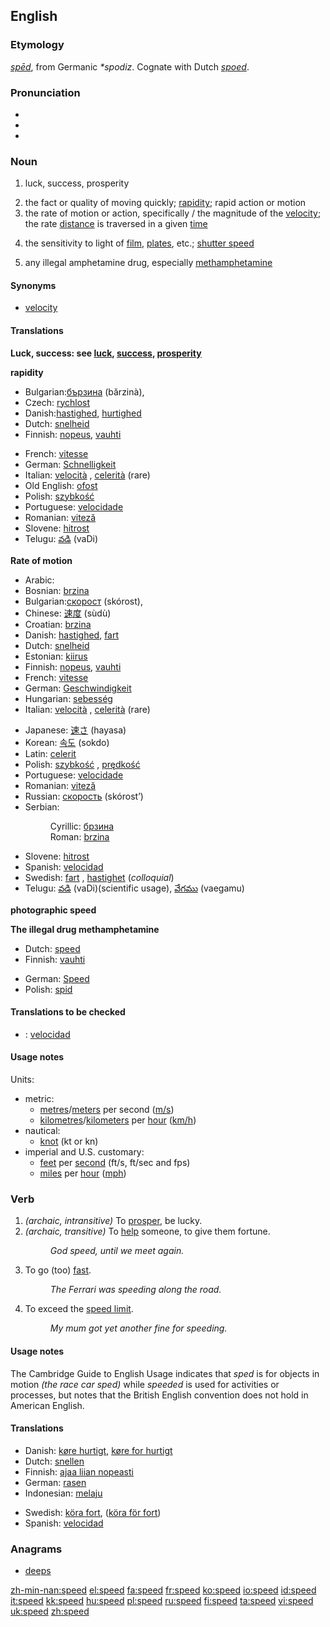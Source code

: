 {{wikipediapl}}
==English==

===Etymology===
{{OE.}} ''[[sped#Old English|spēd]]'', from Germanic ''*spodiz''.  Cognate with Dutch ''[[spoed]]''.

===Pronunciation===
*{{IPA|/spiːd/}}
*{{audio|en-us-speed.ogg|Audio (US)}}
*{{rhymes|iːd}}

===Noun===
{{wikipedia}}
{{en-noun}}

# {{archaic}} luck, success, prosperity
# the fact or quality of moving quickly; [[rapidity]]; rapid action or motion
# the rate of motion or action, specifically {{math}}/{{physics}} the magnitude of the [[velocity]]; the rate [[distance]] is traversed in a given [[time]]
# {{photography}} the sensitivity to light of [[film]], [[plates]], etc.; [[shutter speed]]
# {{slang}} any illegal amphetamine drug, especially [[methamphetamine]]

====Synonyms====
*[[velocity]]

====Translations====
'''Luck, success: see [[luck]], [[success]], [[prosperity]]'''

'''rapidity'''
{{top}}
*Bulgarian:[[бързина]] (bărzinà), {{f}}
*Czech: [[rychlost]] {{n}}
*Danish:[[hastighed]], [[hurtighed]]
*Dutch: [[snelheid]] {{f}}
*Finnish: [[nopeus]], [[vauhti]]
{{mid}}
*French: [[vitesse]]
*German: [[Schnelligkeit]]
*Italian: [[velocità]] {{f}}, [[celerità]] {{f}}(rare)
*Old English: [[ofost]] {{f}}
*Polish: [[szybkość]] {{f}}
*Portuguese: [[velocidade]] {{f}}
*Romanian: [[viteză]] {{f}}
*Slovene: [[hitrost]] {{f}}
*Telugu: [[వడి]] (vaDi)
{{bottom}}

'''Rate of motion'''
{{top}}
*Arabic: {{ARchar|[[سرعة]]}} {{Unicode|(súrʕa)}} {{f}}
*Bosnian: [[brzina#Bosnian|brzina]] {{f}}
*Bulgarian:[[скорост]] (skórost), {{f}}
*Chinese: [[速度]] (sùdù)
*Croatian: [[brzina#Croatian|brzina]] {{f}}
*Danish: [[hastighed]], [[fart]]
*Dutch: [[snelheid]] {{f}}
*Estonian: [[kiirus]]
*Finnish: [[nopeus]], [[vauhti]]
*French: [[vitesse]] {{f}}
*German: [[Geschwindigkeit]] {{f}}
*Hungarian: [[sebesség]]
*Italian: [[velocità]] {{f}}, [[celerità]] {{f}}(rare)
{{mid}}
*Japanese: [[速さ]] (hayasa)
*Korean: [[속도]] (sokdo)
*Latin: [[celerit]]
*Polish: [[szybkość]] {{f}}, [[prędkość]] {{f}}
*Portuguese: [[velocidade]] {{f}}
*Romanian: [[viteză]] {{f}}
*Russian: [[скорость]] (skórost’) {{f}}
*Serbian:
*:Cyrillic: [[брзина#Serbian|брзина]] {{f}}
*:Roman: [[brzina#Serbian|brzina]]   {{f}}
*Slovene: [[hitrost]] {{f}}
*Spanish: [[velocidad]] {{f}}
*Swedish: [[fart]] {{c}}, [[hastighet]] {{c}} (''colloquial'')
*Telugu: [[వడి]] (vaDi)(scientific usage), [[వేగము]] (vaegamu)
{{bottom}}

'''photographic speed'''
{{top}}
{{mid}}
{{bottom}}

'''The illegal drug methamphetamine'''
{{top}}
*Dutch: [[speed#Dutch|speed]]
*Finnish: [[vauhti]]
{{mid}}
*German: [[Speed]] {{n}}
*Polish: {{slang}} [[spid]] {{m}}
{{bottom}}

====Translations to be checked====
{{checktrans}}
*{{ttbc|Spanish}}: [[velocidad]]

====Usage notes====
Units:
*metric:
**[[metre]]s/[[meter]]s per second ([[m/s]])
**[[kilometre]]s/[[kilometer]]s per [[hour]] ([[km/h]])
*nautical:
**[[knot]] (kt or kn) 
*imperial and U.S. customary:
**[[foot|feet]] per [[second]] (ft/s, ft/sec and fps)
**[[mile]]s per [[hour]] ([[mph]])

===Verb===
{{en-verb|speeds|speeding|'''[[sped]] '''or''' [[speeded]]'''}}

# ''(archaic, intransitive)'' To [[prosper]], be lucky.
# ''(archaic, transitive)'' To [[help]] someone, to give them fortune.
#:''God speed, until we meet again.''
# To go (too) [[fast]].
#:''The Ferrari was speeding along the road.''
# To exceed the [[speed limit]].
#:''My mum got yet another fine for speeding.''

====Usage notes====
The Cambridge Guide to English Usage indicates that ''sped'' is for objects in motion ''(the race car sped)'' while ''speeded'' is used for activities or processes, but notes that the British English convention does not hold in American English.  <!--Sped is the only correct form in American English, but additional references are still needed for that...rfv?  Also, should ''speeded'' be only listed as a related term to [[sped]] but not linked here at all?-->

====Translations====
{{top}}
*Danish: [[køre hurtigt]], [[køre for hurtigt]]
*Dutch: [[snellen]]
*Finnish: [[ajaa liian nopeasti]]
*German: [[rasen]]
*Indonesian: [[laju|melaju]]
{{mid}}
*Swedish: [[köra fort]], ([[köra för fort]])
*Spanish: [[velocidad]]
{{bottom}}

===Anagrams===
*[[deeps]]

[[zh-min-nan:speed]]
[[el:speed]]
[[fa:speed]]
[[fr:speed]]
[[ko:speed]]
[[io:speed]]
[[id:speed]]
[[it:speed]]
[[kk:speed]]
[[hu:speed]]
[[pl:speed]]
[[ru:speed]]
[[fi:speed]]
[[ta:speed]]
[[vi:speed]]
[[uk:speed]]
[[zh:speed]]